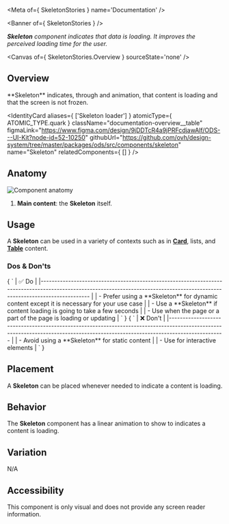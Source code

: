 
<Meta of={ SkeletonStories } name='Documentation' />

<Banner of={ SkeletonStories } />

_**Skeleton** component indicates that data is loading. It improves the perceived loading time for the user._

<Canvas of={ SkeletonStories.Overview } sourceState='none' />

## Overview

<div className="documentation-overview">
  <div>
    **Skeleton** indicates, through and animation, that content is loading and that the screen is not frozen.
  </div>

  <IdentityCard aliases={ ['Skeleton loader'] }
                atomicType={ ATOMIC_TYPE.quark }
                className="documentation-overview__table"
                figmaLink="https://www.figma.com/design/9jDDTcR4a9jPRFcdjawAlf/ODS---UI-Kit?node-id=52-10250"
                githubUrl="https://github.com/ovh/design-system/tree/master/packages/ods/src/components/skeleton"
                name="Skeleton"
                relatedComponents={ [] } />
</div>

## Anatomy

![Component anatomy](components/skeleton/anatomy.png "Component anatomy")

1. **Main content**: the **Skeleton** itself.

## Usage

A **Skeleton** can be used in a variety of contexts such as in [**Card**](?path=/docs/ods-components-card--documentation), lists, and [**Table**](?path=/docs/ods-components-table--documentation) content.

### Dos & Don'ts

<Markdown className="documentation-do-table">
  { `
| ✅ Do                                                                                                                                                                           |
|------------------------------------------------------------------------------------------------------------------------------------------------------------------------------ |
| - Prefer using a **Skeleton** for dynamic content except it is necessary for your use case                                                                                     |
| - Use a **Skeleton** if content loading is going to take a few seconds                                                                                                         |
| - Use when the page or a part of the page is loading or updating                                                                                                               |
` }
</Markdown>

<Markdown className="documentation-dont-table">
  { `
| ❌ Don't                                                                                                                                                                          |
|-------------------------------------------------------------------------------------------------------------------------------------------------------------------------------- |
| - Avoid using a **Skeleton** for static content                                                                                                                                  |
| - Use for interactive elements                                                                                                                                                   |
` }
</Markdown>

## Placement

A **Skeleton** can be placed whenever needed to indicate a content is loading.

## Behavior

The **Skeleton** component has a linear animation to show to indicates a content is loading.

## Variation

N/A

## Accessibility

This component is only visual and does not provide any screen reader information.
